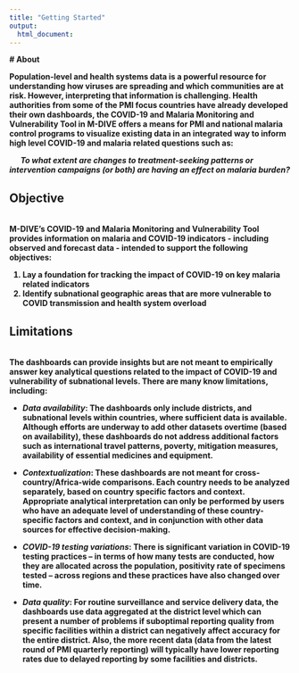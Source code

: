 ```yaml
---
title: "Getting Started"
output: 
  html_document:
---
```


<b>
# About
<b/>
<br/>

Population-level and health systems data is a powerful resource for understanding how viruses are spreading and which communities are at risk. However, interpreting that information is challenging.  Health authorities from some of the PMI focus countries have already developed their own dashboards, the **COVID-19 and Malaria Monitoring and Vulnerability Tool in M-DIVE** offers a means for PMI and national malaria control programs to visualize existing data in an integrated way to inform high level COVID-19 and malaria related **questions** such as:

&nbsp;&nbsp;&nbsp;&nbsp;&nbsp;&nbsp;*To what extent are changes to treatment-seeking patterns or intervention campaigns (or both) are having an effect on malaria burden?*


## Objective
<br/>
M-DIVE’s COVID-19 and Malaria Monitoring and Vulnerability Tool provides information on malaria and COVID-19 indicators - including observed and forecast data - intended to support the following objectives:

1. Lay a foundation for tracking the impact of COVID-19 on key malaria related indicators
2. Identify subnational geographic areas that are more vulnerable to COVID transmission and health system overload


## Limitations
<br/>
The dashboards can provide **insights** but are **not meant to empirically answer** key analytical questions related to the impact of COVID-19 and vulnerability of subnational levels. There are many know limitations, including:

* *Data availability*: The dashboards only include districts, and subnational levels within countries, **where sufficient data is available**. Although efforts are underway to add other datasets overtime (based on availability), these dashboards **do not address additional factors** such as international travel patterns, poverty, mitigation measures, availability of essential medicines and equipment. 

* *Contextualization*: These dashboards are **not meant for cross-country/Africa-wide comparisons**. Each country needs to be analyzed separately, based on country specific factors and context. Appropriate analytical interpretation can only be performed by users who have an adequate level of understanding of these country-specific factors and context, and in conjunction with other data sources for effective decision-making.

* *COVID-19 testing variations*: There is significant variation in COVID-19 testing practices – in terms of **how many tests** are conducted, **how they are allocated** across the population, **positivity rate** of specimens tested – across regions and these practices have also changed over time.

* *Data quality*: For routine surveillance and service delivery data, the dashboards use data aggregated at the district level which can present a number of problems if suboptimal reporting quality from **specific facilities within a district can negatively affect accuracy** for the entire district. Also, the more recent data (data from the latest round of PMI quarterly reporting) will typically have **lower reporting rates** due to delayed reporting by some facilities and districts.
